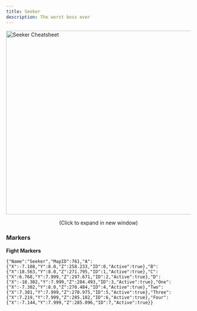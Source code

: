 ```yaml
---
title: Seeker
description: The worst boss ever
---
```



<link
  rel="stylesheet"
  media="(prefers-color-scheme:dark)"
  href="https://cdn.jsdelivr.net/npm/@shoelace-style/shoelace@2.15.1/cdn/themes/dark.css"
  onload="document.documentElement.classList.add('sl-theme-dark');"
/>
<script type="module" src="https://cdn.jsdelivr.net/npm/@shoelace-style/shoelace@2.15.1/cdn/shoelace-autoloader.js"></script>

<Image
    src="/drs/guides/ts.png"
    width="700"
    height="500"
    decoding="async"
    loading="eager"
    alt="Seeker Cheatsheet"
    onclick="window.open('/drs/guides/ts.png','_blank')"
    style="cursor:pointer; display: block !important; margin-left: auto; margin-right: auto;"
/>
<p style="text-align:center; margin-top: 0;">(Click to expand in new window)</p>

### Markers
**Fight Markers**
```
{"Name":"Seeker","MapID":761,"A":{"X":-7.188,"Y":8.0,"Z":258.233,"ID":0,"Active":true},"B":{"X":18.563,"Y":8.0,"Z":271.795,"ID":1,"Active":true},"C":{"X":6.768,"Y":7.999,"Z":297.671,"ID":2,"Active":true},"D":{"X":-18.302,"Y":7.999,"Z":284.493,"ID":3,"Active":true},"One":{"X":-7.302,"Y":8.0,"Z":270.484,"ID":4,"Active":true},"Two":{"X":7.301,"Y":7.999,"Z":270.975,"ID":5,"Active":true},"Three":{"X":7.219,"Y":7.999,"Z":285.182,"ID":6,"Active":true},"Four":{"X":-7.144,"Y":7.999,"Z":285.096,"ID":7,"Active":true}}
```

